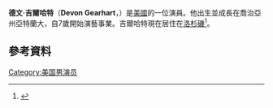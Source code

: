 {{Infobox person
|image =
|imagesize =
| name          = Devon Gearhart
| birth_name     =
| birth_date     = {{birth date and age|1995|5|5}}
| birth_place = [[美國|美國]][[喬治亞州|喬治亞州]][[亞特蘭大|亞特蘭大]]
| occupation = 演員
| years_active = 2004–現在
| homepage      =
}}
'''德文·吉爾哈特'''（'''Devon Gearhart'''，{{bd|1995年|5月5日}}）是[[美國|美國]]的一位演員。他出生並成長在喬治亞州亞特蘭大，自7歲開始演藝事業。吉爾哈特現在居住在[[洛杉磯|洛杉磯]]<ref>{{Cite web |url=http://imdb.com/name/nm1492784/ |title=Devon Gearhart<!-- Bot generated title --> |accessdate=2016-03-24 |archive-date=2018-03-08 |archive-url=https://web.archive.org/web/20180308013924/http://www.imdb.com/name/nm1492784/ |dead-url=no }}</ref>。
==參考資料==
{{Reflist}}
[[Category:美国男演员|Category:美国男演员]]